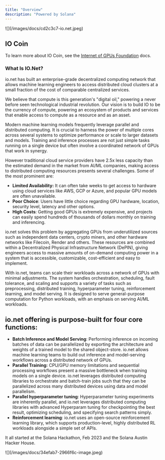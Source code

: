 ```yaml
---
title: "Overview"
description: "Powered by Solana"
---
```


<Frame>
![](/images/docs/cd2c3c7-io.net.jpeg)
</Frame>

## IO Coin

To learn more about IO Coin, see the [Internet of GPUs Foundation](https://docs.iog.net/docs/what-is-io-coin) docs.

### What Is IO.Net?

io.net has built an enterprise-grade decentralized computing network that allows machine learning engineers to access distributed cloud clusters at a small fraction of the cost of comparable centralized services.

We believe that compute is this generation's "digital oil," powering a never before seen technological industrial revolution. Our vision is to build IO to be the currency of compute, powering an ecosystem of products and services that enable access to compute as a resource and as an asset.

Modern machine learning models frequently leverage parallel and distributed computing. It is crucial to harness the power of multiple cores across several systems to optimize performance or scale to larger datasets and models. Training and inference processes are not just simple tasks running on a single device but often involve a coordinated network of GPUs that work in synergy.

However traditional cloud service providers have 2.5x less capacity than the estimated demand in the market from AI/ML companies, making access to distributed computing resources presents several challenges. Some of the most prominent are:

* **Limited Availability:** It can often take weeks to get access to hardware using cloud services like AWS, GCP or Azure, and popular GPU models are often unavailable.
* **Poor Choice**: Users have little choice regarding GPU hardware, location, security level, latency and other options.
* **High Costs**: Getting good GPUs is extremely expensive, and projects can easily spend hundreds of thousands of dollars monthly on training and inferencing.

io.net solves this problem by aggregating GPUs from underutilized sources such as independent data centers, crypto miners, and other hardware networks like Filecoin, Render and others. These resources are combined within a Decentralized Physical Infrastructure Network (DePIN), giving engineers access to massive amounts of on-demand computing power in a system that is accessible, customizable, cost-efficient and easy to implement.

With io.net, teams can scale their workloads across a network of GPUs with minimal adjustments. The system handles orchestration, scheduling, fault tolerance, and scaling and supports a variety of tasks such as preprocessing, distributed training, hyperparameter tuning, reinforcement learning, and model serving. It is designed to serve general-purpose computation for Python workloads, with an emphasis on serving AI/ML workloads.

## io.net offering is purpose-built for four core functions:

* **Batch Inference and Model Serving**: Performing inference on incoming batches of data can be parallelized by exporting the architecture and weights of a trained model to the shared object-store. io.net allows machine learning teams to build out inference and model-serving workflows across a distributed network of GPUs.
* **Parallel Training:** CPU/GPU memory limitations and sequential processing workflows present a massive bottleneck when training models on a single device. io.net leverages distributed computing libraries to orchestrate and batch-train jobs such that they can be parallelized across many distributed devices using data and model parallelism.
* **Parallel hyperparameter tuning**: Hyperparameter tuning experiments are inherently parallel, and io.net leverages distributed computing libraries with advanced Hyperparam tuning for checkpointing the best result, optimizing scheduling, and specifying search patterns simply.
* **Reinforcement learning**: io.net uses an open-source reinforcement learning library, which supports production-level, highly distributed RL workloads alongside a simple set of APIs.

It all started at the Solana Hackathon, Feb 2023 and the Solana Austin Hacker House.

<Frame>
![](/images/docs/34efab7-2966f6c-image.jpeg)
</Frame>


